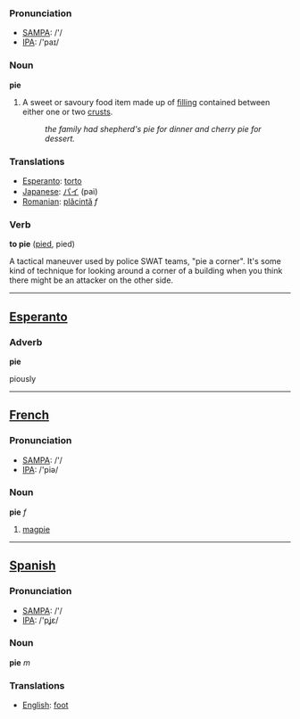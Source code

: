 ===Pronunciation===
*[[w:SAMPA|SAMPA]]: /'/
*[[w:IPA|IPA]]: /'paɪ/

=== Noun ===

'''pie'''

#A sweet or savoury food item made up of [[filling]] contained between either one or two [[crust]]s.
#:''the family had shepherd's pie for dinner and cherry pie for dessert.''

=== Translations ===
*[[Esperanto]]: [[torto]]
*[[Japanese]]: [[パイ]] (pai)
*[[Romanian]]: [[plăcintă]] ''f''
=== Verb ===

'''to pie''' ([[pied]], pied)

A tactical maneuver used by police SWAT teams, "pie a corner".  It's some kind of technique for looking around a corner of a building when you think there might be an attacker on the other side.

----

==[[Esperanto]]==

=== Adverb ===

'''pie'''

piously

----

==[[French]]==

===Pronunciation===
*[[w:SAMPA|SAMPA]]: /'/
*[[w:IPA|IPA]]: /'piə/

=== Noun ===

'''pie''' ''f''

# [[magpie]]

----

==[[Spanish]]==

===Pronunciation===
*[[w:SAMPA|SAMPA]]: /'/
*[[w:IPA|IPA]]: /'pʝε/

=== Noun ===

'''pie''' ''m''

=== Translations ===
*[[English]]: [[foot]]